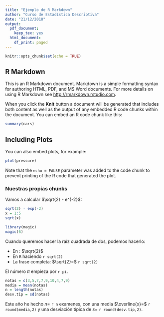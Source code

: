 ```yaml
---
title: "Ejemplo de R Markdown"
author: "Curso de Estadística Descriptiva"
date: "21/12/2018"
output:
  pdf_document: 
    keep_tex: yes
  html_document:
    df_print: paged
---
```


```r
knitr::opts_chunk$set(echo = TRUE)
```

## R Markdown

This is an R Markdown document. Markdown is a simple formatting syntax for authoring HTML, PDF, and MS Word documents. For more details on using R Markdown see <http://rmarkdown.rstudio.com>.

When you click the **Knit** button a document will be generated that includes both content as well as the output of any embedded R code chunks within the document. You can embed an R code chunk like this:

```r
summary(cars)
```

## Including Plots

You can also embed plots, for example:

```r
plot(pressure)
```

Note that the `echo = FALSE` parameter was added to the code chunk to prevent printing of the R code that generated the plot.

### Nuestras propias chunks

Vamos a calcular $\sqrt{2} - e^{-2}$:
```r
sqrt(2) - exp(-2)
x = 1:5
sqrt(x)
```


```r
library(magic)
magic(6)
```

Cuando queremos hacer la raíz cuadrada de dos, podemos hacerlo:

- En \LaTeX: $\sqrt{2}$
- En `R` haciendo `r sqrt(2)`
- La frase completa: $\sqrt{2}=$ `r sqrt(2)`

El número $\pi$ empieza por `r pi`.

```r
notas = c(3,5,7,7,9,10,4,7,9)
media = mean(notas)
n = length(notas)
desv.tip = sd(notas)
```

Este año he hecho $n=$ `r n` examenes, con una media $\overline{x}=$ `r round(media,2)` y una desviación típica de $s=$ `r round(desv.tip,2)`.
